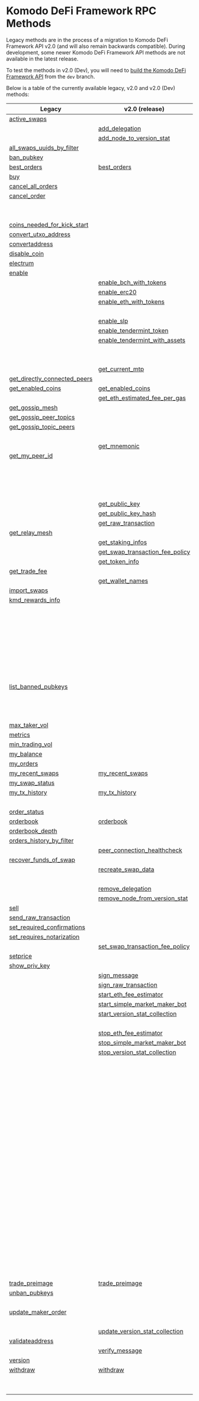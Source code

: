 
# Komodo DeFi Framework RPC Methods

Legacy methods are in the process of a migration to Komodo DeFi Framework API v2.0 (and will also remain backwards compatible).
During development, some newer Komodo DeFi Framework API methods are not available in the latest release.

To test the methods in v2.0 (Dev), you will need to [build the Komodo DeFi Framework API](/komodo-defi-framework/setup/) from the `dev` branch.

Below is a table of the currently available legacy, v2.0 and v2.0 (Dev) methods:

| Legacy                                                                                                                          | v2.0 (release)                                                                                                                                        | v2.0 (dev)                                                                                                                        |
| ------------------------------------------------------------------------------------------------------------------------------- | ----------------------------------------------------------------------------------------------------------------------------------------------------- | --------------------------------------------------------------------------------------------------------------------------------- |
| [active\_swaps](/komodo-defi-framework/api/legacy/active_swaps/#active-swaps)                                                   |                                                                                                                                                       |                                                                                                                                   |
|                                                                                                                                 | [add\_delegation](/komodo-defi-framework/api/v20/add_delegation/#add-delegation)                                                                      |                                                                                                                                   |
|                                                                                                                                 | [add\_node\_to\_version\_stat](/komodo-defi-framework/api/v20/add_node_to_version_stat/#add-node-to-version-stat)                                     |                                                                                                                                   |
| [all\_swaps\_uuids\_by\_filter](/komodo-defi-framework/api/legacy/all_swaps_uuids_by_filter/#all-swaps-uuids-by-filter)         |                                                                                                                                                       |                                                                                                                                   |
| [ban\_pubkey](/komodo-defi-framework/api/legacy/ban_pubkey/#ban-pubkey)                                                         |                                                                                                                                                       |                                                                                                                                   |
| [best\_orders](/komodo-defi-framework/api/legacy/best_orders/#best-orders)                                                      | [best\_orders](/komodo-defi-framework/api/v20/best_orders/#best-orders)                                                                               |                                                                                                                                   |
| [buy](/komodo-defi-framework/api/legacy/buy/#buy)                                                                               |                                                                                                                                                       |                                                                                                                                   |
| [cancel\_all\_orders](/komodo-defi-framework/api/legacy/cancel_all_orders/#cancel-all-orders)                                   |                                                                                                                                                       |                                                                                                                                   |
| [cancel\_order](/komodo-defi-framework/api/legacy/cancel_order/#cancel-order)                                                   |                                                                                                                                                       |                                                                                                                                   |
|                                                                                                                                 |                                                                                                                                                       | [clear\_nft\_db](/komodo-defi-framework/api/v20-dev/non_fungible_tokens/clear_nft_db/#clear-nft-database)                         |
|                                                                                                                                 |                                                                                                                                                       | [close\_channel](/komodo-defi-framework/api/v20-dev/lightning/channels/#close-channel)                                            |
| [coins\_needed\_for\_kick\_start](/komodo-defi-framework/api/legacy/coins_needed_for_kick_start/#coins-needed-for-kick-start)   |                                                                                                                                                       |                                                                                                                                   |
| [convert\_utxo\_address](/komodo-defi-framework/api/legacy/convert_utxo_address/#convert-utxo-address)                          |                                                                                                                                                       |                                                                                                                                   |
| [convertaddress](/komodo-defi-framework/api/legacy/convertaddress/#convertaddress)                                              |                                                                                                                                                       |                                                                                                                                   |
| [disable\_coin](/komodo-defi-framework/api/legacy/disable_coin/#disable-coin)                                                   |                                                                                                                                                       |                                                                                                                                   |
| [electrum](/komodo-defi-framework/api/legacy/coin_activation/#electrum-method)                                                  |                                                                                                                                                       |                                                                                                                                   |
| [enable](/komodo-defi-framework/api/legacy/coin_activation/#enable-method)                                                      |                                                                                                                                                       |                                                                                                                                   |
|                                                                                                                                 | [enable\_bch\_with\_tokens](/komodo-defi-framework/api/v20/enable_bch_with_tokens/#enable-bch-with-tokens)                                            |                                                                                                                                   |
|                                                                                                                                 | [enable\_erc20](/komodo-defi-framework/api/v20/enable_erc20/#enable-erc20)                                                                            |                                                                                                                                   |
|                                                                                                                                 | [enable\_eth\_with\_tokens](/komodo-defi-framework/api/v20/enable_eth_with_tokens/#enable-eth-with-tokens)                                            |                                                                                                                                   |
|                                                                                                                                 |                                                                                                                                                       | [enable\_nft](/komodo-defi-framework/api/v20-dev/non_fungible_tokens/enable_nft/#enable-nft)                                      |
|                                                                                                                                 | [enable\_slp](/komodo-defi-framework/api/v20/enable_slp/#enable-slp)                                                                                  |                                                                                                                                   |
|                                                                                                                                 | [enable\_tendermint\_token](/komodo-defi-framework/api/v20/enable_tendermint_token/#enable-tendermint-token)                                          |                                                                                                                                   |
|                                                                                                                                 | [enable\_tendermint\_with\_assets](/komodo-defi-framework/api/v20/enable_tendermint_with_assets/#enable-tendermint-with-assets)                       |                                                                                                                                   |
|                                                                                                                                 |                                                                                                                                                       | [get\_channel\_details](/komodo-defi-framework/api/v20-dev/lightning/channels/#get-channel-details)                               |
|                                                                                                                                 |                                                                                                                                                       | [get\_claimable\_balances](/komodo-defi-framework/api/v20-dev/lightning/channels/#get-claimable-balances)                         |
|                                                                                                                                 | [get\_current\_mtp](/komodo-defi-framework/api/v20/utils/get_current_mtp/#get-current-mtp)                                                            |                                                                                                                                   |
| [get\_directly\_connected\_peers](/komodo-defi-framework/api/legacy/get_directly_connected_peers/#get-directly-connected-peers) |                                                                                                                                                       |                                                                                                                                   |
| [get\_enabled\_coins](/komodo-defi-framework/api/legacy/get_enabled_coins/#get-enabled-coins)                                   | [get\_enabled\_coins](/komodo-defi-framework/api/v20/get_enabled_coins/#get-enabled-coins)                                                            |                                                                                                                                   |
|                                                                                                                                 | [get\_eth\_estimated\_fee\_per\_gas](/komodo-defi-framework/api/v20/fee_management/get_eth_estimated_fee_per_gas/#get-eth-estimated-fee-per-gas)      |                                                                                                                                   |
| [get\_gossip\_mesh](/komodo-defi-framework/api/legacy/get_gossip_mesh/#get-gossip-mesh)                                         |                                                                                                                                                       |                                                                                                                                   |
| [get\_gossip\_peer\_topics](/komodo-defi-framework/api/legacy/get_gossip_peer_topics/#get-gossip-peer-topics)                   |                                                                                                                                                       |                                                                                                                                   |
| [get\_gossip\_topic\_peers](/komodo-defi-framework/api/legacy/get_gossip_topic_peers/#get-gossip-topic-peers)                   |                                                                                                                                                       |                                                                                                                                   |
|                                                                                                                                 |                                                                                                                                                       | [get\_locked\_amount](/komodo-defi-framework/api/v20-dev/get_locked_amount/#get-locked-amount)                                    |
|                                                                                                                                 | [get\_mnemonic](/komodo-defi-framework/api/v20/get_mnemonic/#get-mnemonic)                                                                            |                                                                                                                                   |
| [get\_my\_peer\_id](/komodo-defi-framework/api/legacy/get_my_peer_id/#get-my-peer-id)                                           |                                                                                                                                                       |                                                                                                                                   |
|                                                                                                                                 |                                                                                                                                                       | [get\_new\_address](/komodo-defi-framework/api/v20-dev/hd_address_management/#get-new-address)                                    |
|                                                                                                                                 |                                                                                                                                                       | [get\_nft\_list](/komodo-defi-framework/api/v20-dev/non_fungible_tokens/get_nft_list/#get-a-list-of-nfts)                         |
|                                                                                                                                 |                                                                                                                                                       | [get\_nft\_metadata](/komodo-defi-framework/api/v20-dev/non_fungible_tokens/get_nft_metadata/#get-nft-metadata)                   |
|                                                                                                                                 |                                                                                                                                                       | [get\_nft\_transfers](/komodo-defi-framework/api/v20-dev/non_fungible_tokens/get_nft_transfers/#get-a-list-of-nft-transfers)      |
|                                                                                                                                 | [get\_public\_key](/komodo-defi-framework/api/v20/get_public_key/#get-public-key)                                                                     |                                                                                                                                   |
|                                                                                                                                 | [get\_public\_key\_hash](/komodo-defi-framework/api/v20/get_public_key_hash/#get-public-key-hash)                                                     |                                                                                                                                   |
|                                                                                                                                 | [get\_raw\_transaction](/komodo-defi-framework/api/v20/get_raw_transaction/#get-raw-transaction)                                                      |                                                                                                                                   |
| [get\_relay\_mesh](/komodo-defi-framework/api/legacy/get_relay_mesh/#get-relay-mesh)                                            |                                                                                                                                                       |                                                                                                                                   |
|                                                                                                                                 | [get\_staking\_infos](/komodo-defi-framework/api/v20/get_staking_infos/#get-staking-infos)                                                            |                                                                                                                                   |
|                                                                                                                                 | [get\_swap\_transaction\_fee\_policy](/komodo-defi-framework/api/v20/fee_management/get_swap_transaction_fee_policy/#get-swap-transaction-fee-policy) |                                                                                                                                   |
|                                                                                                                                 | [get\_token\_info](/komodo-defi-framework/api/v20/utils/get_token_info/#get-token-info)                                                               |                                                                                                                                   |
| [get\_trade\_fee](/komodo-defi-framework/api/legacy/get_trade_fee/#get-trade-fee)                                               |                                                                                                                                                       |                                                                                                                                   |
|                                                                                                                                 | [get\_wallet\_names](/komodo-defi-framework/api/v20/get_wallet_names/#get-wallet-names)                                                               |                                                                                                                                   |
| [import\_swaps](/komodo-defi-framework/api/legacy/import_swaps/#import-swaps)                                                   |                                                                                                                                                       |                                                                                                                                   |
| [kmd\_rewards\_info](/komodo-defi-framework/api/legacy/kmd_rewards_info/#kmd-rewards-info)                                      |                                                                                                                                                       |                                                                                                                                   |
|                                                                                                                                 |                                                                                                                                                       | [lightning::nodes::add\_trusted\_node](/komodo-defi-framework/api/v20-dev/lightning/nodes/#add-trusted-node)                      |
|                                                                                                                                 |                                                                                                                                                       | [lightning::nodes::connect\_to\_node](/komodo-defi-framework/api/v20-dev/lightning/nodes/#connect-to-node)                        |
|                                                                                                                                 |                                                                                                                                                       | [lightning::nodes::list\_trusted\_nodes](/komodo-defi-framework/api/v20-dev/lightning/nodes/#list-trusted-nodes)                  |
|                                                                                                                                 |                                                                                                                                                       | [lightning::nodes::remove\_trusted\_node](/komodo-defi-framework/api/v20-dev/lightning/nodes/#remove-trusted-node)                |
|                                                                                                                                 |                                                                                                                                                       | [lightning::payments::generate\_invoice](/komodo-defi-framework/api/v20-dev/lightning/payments/#generate-invoice)                 |
|                                                                                                                                 |                                                                                                                                                       | [lightning::payments::get\_payment\_details](/komodo-defi-framework/api/v20-dev/lightning/payments/#get-payment-details)          |
|                                                                                                                                 |                                                                                                                                                       | [lightning::payments::list\_payments\_by\_filter](/komodo-defi-framework/api/v20-dev/lightning/payments/#list-payments-by-filter) |
|                                                                                                                                 |                                                                                                                                                       | [lightning::payments::send\_payment](/komodo-defi-framework/api/v20-dev/lightning/payments/#send-payment)                         |
| [list\_banned\_pubkeys](/komodo-defi-framework/api/legacy/list_banned_pubkeys/#list-banned-pubkeys)                             |                                                                                                                                                       |                                                                                                                                   |
|                                                                                                                                 |                                                                                                                                                       | [list\_closed\_channels\_by\_filter](/komodo-defi-framework/api/v20-dev/lightning/channels/#list-closed-channels-by-filter)       |
|                                                                                                                                 |                                                                                                                                                       | [list\_open\_channels\_by\_filter](/komodo-defi-framework/api/v20-dev/lightning/channels/#list-open-channels-by-filter)           |
|                                                                                                                                 |                                                                                                                                                       | [max\_maker\_vol](/komodo-defi-framework/api/v20-dev/max_maker_vol/#max-maker-vol)                                                |
| [max\_taker\_vol](/komodo-defi-framework/api/legacy/max_taker_vol/#max-taker-vol)                                               |                                                                                                                                                       |                                                                                                                                   |
| [metrics](/komodo-defi-framework/api/legacy/metrics/#metrics)                                                                   |                                                                                                                                                       |                                                                                                                                   |
| [min\_trading\_vol](/komodo-defi-framework/api/legacy/min_trading_vol/#min-trading-vol)                                         |                                                                                                                                                       |                                                                                                                                   |
| [my\_balance](/komodo-defi-framework/api/legacy/my_balance/#my-balance)                                                         |                                                                                                                                                       |                                                                                                                                   |
| [my\_orders](/komodo-defi-framework/api/legacy/my_orders/#my-orders)                                                            |                                                                                                                                                       |                                                                                                                                   |
| [my\_recent\_swaps](/komodo-defi-framework/api/legacy/my_recent_swaps/#my-recent-swaps)                                         | [my\_recent\_swaps](/komodo-defi-framework/api/v20/my_recent_swaps/#my-recent-swaps)                                                                  |                                                                                                                                   |
| [my\_swap\_status](/komodo-defi-framework/api/legacy/my_swap_status/#my-swap-status)                                            |                                                                                                                                                       |                                                                                                                                   |
| [my\_tx\_history](/komodo-defi-framework/api/legacy/my_tx_history/#my-tx-history)                                               | [my\_tx\_history](/komodo-defi-framework/api/v20/my_tx_history/#my-tx-history)                                                                        |                                                                                                                                   |
|                                                                                                                                 |                                                                                                                                                       | [open\_channel](/komodo-defi-framework/api/v20-dev/lightning/channels/#open-channel)                                              |
| [order\_status](/komodo-defi-framework/api/legacy/order_status/#order-status)                                                   |                                                                                                                                                       |                                                                                                                                   |
| [orderbook](/komodo-defi-framework/api/legacy/orderbook/#orderbook)                                                             | [orderbook](/komodo-defi-framework/api/v20/orderbook/#orderbook)                                                                                      |                                                                                                                                   |
| [orderbook\_depth](/komodo-defi-framework/api/legacy/orderbook_depth/#orderbook-depth)                                          |                                                                                                                                                       |                                                                                                                                   |
| [orders\_history\_by\_filter](/komodo-defi-framework/api/legacy/orders_history_by_filter/#orders-history-by-filter)             |                                                                                                                                                       |                                                                                                                                   |
|                                                                                                                                 | [peer\_connection\_healthcheck](/komodo-defi-framework/api/v20/utils/peer_connection_healthcheck/#peer-connection-healthcheck)                        |                                                                                                                                   |
| [recover\_funds\_of\_swap](/komodo-defi-framework/api/legacy/recover_funds_of_swap/#recover-funds-of-swap)                      |                                                                                                                                                       |                                                                                                                                   |
|                                                                                                                                 | [recreate\_swap\_data](/komodo-defi-framework/api/v20/recreate_swap_data/#recreate-swap-data)                                                         |                                                                                                                                   |
|                                                                                                                                 |                                                                                                                                                       | [refresh\_nft\_metadata](/komodo-defi-framework/api/v20-dev/non_fungible_tokens/refresh_nft_metadata/#refresh-nft-metadata)       |
|                                                                                                                                 | [remove\_delegation](/komodo-defi-framework/api/v20/remove_delegation/#remove-delegation)                                                             |                                                                                                                                   |
|                                                                                                                                 | [remove\_node\_from\_version\_stat](/komodo-defi-framework/api/v20/remove_node_from_version_stat/#remove-node-from-version-stat)                      |                                                                                                                                   |
| [sell](/komodo-defi-framework/api/legacy/sell/#sell)                                                                            |                                                                                                                                                       |                                                                                                                                   |
| [send\_raw\_transaction](/komodo-defi-framework/api/legacy/send_raw_transaction/#send-raw-transaction)                          |                                                                                                                                                       |                                                                                                                                   |
| [set\_required\_confirmations](/komodo-defi-framework/api/legacy/set_required_confirmations/#set-required-confirmations)        |                                                                                                                                                       |                                                                                                                                   |
| [set\_requires\_notarization](/komodo-defi-framework/api/legacy/set_requires_notarization/#set-requires-notarization)           |                                                                                                                                                       |                                                                                                                                   |
|                                                                                                                                 | [set\_swap\_transaction\_fee\_policy](/komodo-defi-framework/api/v20/fee_management/set_swap_transaction_fee_policy/#set-swap-transaction-fee-policy) |                                                                                                                                   |
| [setprice](/komodo-defi-framework/api/legacy/setprice/#setprice)                                                                |                                                                                                                                                       |                                                                                                                                   |
| [show\_priv\_key](/komodo-defi-framework/api/legacy/show_priv_key/#show-priv-key)                                               |                                                                                                                                                       |                                                                                                                                   |
|                                                                                                                                 | [sign\_message](/komodo-defi-framework/api/v20/message_signing/#sign-message)                                                                         |                                                                                                                                   |
|                                                                                                                                 | [sign\_raw\_transaction](/komodo-defi-framework/api/v20/sign_raw_transaction/#sign-raw-transaction)                                                   |                                                                                                                                   |
|                                                                                                                                 | [start\_eth\_fee\_estimator](/komodo-defi-framework/api/v20/fee_management/start_eth_fee_estimator/#start-eth-fee-estimator)                          |                                                                                                                                   |
|                                                                                                                                 | [start\_simple\_market\_maker\_bot](/komodo-defi-framework/api/v20/start_simple_market_maker_bot/#start-simple-market-maker-bot)                      |                                                                                                                                   |
|                                                                                                                                 | [start\_version\_stat\_collection](/komodo-defi-framework/api/v20/start_version_stat_collection/#start-version-stat-collection)                       |                                                                                                                                   |
|                                                                                                                                 |                                                                                                                                                       | [status](/komodo-defi-framework/api/v20-dev/task_create_new_account/#status)                                                      |
|                                                                                                                                 | [stop\_eth\_fee\_estimator](/komodo-defi-framework/api/v20/fee_management/stop_eth_fee_estimator/#stop-eth-fee-estimator)                             |                                                                                                                                   |
|                                                                                                                                 | [stop\_simple\_market\_maker\_bot](/komodo-defi-framework/api/v20/stop_simple_market_maker_bot/#stop-simple-market-maker-bot)                         |                                                                                                                                   |
|                                                                                                                                 | [stop\_version\_stat\_collection](/komodo-defi-framework/api/v20/stop_version_stat_collection/#stop-version-stat-collection)                          |                                                                                                                                   |
|                                                                                                                                 |                                                                                                                                                       | [task::account\_balance::cancel](/komodo-defi-framework/api/v20-dev/task_account_balance/#cancel)                                 |
|                                                                                                                                 |                                                                                                                                                       | [task::account\_balance::init](/komodo-defi-framework/api/v20-dev/task_account_balance/#init)                                     |
|                                                                                                                                 |                                                                                                                                                       | [task::account\_balance::status](/komodo-defi-framework/api/v20-dev/task_account_balance/#status)                                 |
|                                                                                                                                 |                                                                                                                                                       | [task::create\_new\_account::init](/komodo-defi-framework/api/v20-dev/task_create_new_account/#init)                              |
|                                                                                                                                 |                                                                                                                                                       | [task::enable\_lightning::cancel](/komodo-defi-framework/api/v20-dev/lightning/activation/#cancel-initialization)                 |
|                                                                                                                                 |                                                                                                                                                       | [task::enable\_lightning::init](/komodo-defi-framework/api/v20-dev/lightning/activation/#initialize-lightning)                    |
|                                                                                                                                 |                                                                                                                                                       | [task::enable\_lightning::status](/komodo-defi-framework/api/v20-dev/lightning/activation/#initialization-status)                 |
|                                                                                                                                 |                                                                                                                                                       | [task::enable\_qtum::init](/komodo-defi-framework/api/v20-dev/task_enable_qtum/#init)                                             |
|                                                                                                                                 |                                                                                                                                                       | [task::enable\_qtum::status](/komodo-defi-framework/api/v20-dev/task_enable_qtum/#status)                                         |
|                                                                                                                                 |                                                                                                                                                       | [task::enable\_qtum::user\_action](/komodo-defi-framework/api/v20-dev/task_enable_qtum/#user-action)                              |
|                                                                                                                                 |                                                                                                                                                       | [task::enable\_utxo::init](/komodo-defi-framework/api/v20-dev/task_enable_utxo/#init)                                             |
|                                                                                                                                 |                                                                                                                                                       | [task::enable\_utxo::status](/komodo-defi-framework/api/v20-dev/task_enable_utxo/#status)                                         |
|                                                                                                                                 |                                                                                                                                                       | [task::enable\_utxo::user\_action](/komodo-defi-framework/api/v20-dev/task_enable_utxo/#user-action)                              |
|                                                                                                                                 |                                                                                                                                                       | [task::enable\_z\_coin::cancel](/komodo-defi-framework/api/v20-dev/zhtlc_coins/activation/#cancel-activation)                     |
|                                                                                                                                 |                                                                                                                                                       | [task::enable\_z\_coin::init](/komodo-defi-framework/api/v20-dev/zhtlc_coins/activation/#initialize-zhtlc-coin-activation)        |
|                                                                                                                                 |                                                                                                                                                       | [task::enable\_z\_coin::status](/komodo-defi-framework/api/v20-dev/zhtlc_coins/activation/#activation-status)                     |
|                                                                                                                                 |                                                                                                                                                       | [task::init\_trezor::cancel](/komodo-defi-framework/api/v20-dev/task_init_trezor/#cancel)                                         |
|                                                                                                                                 |                                                                                                                                                       | [task::init\_trezor::init](/komodo-defi-framework/api/v20-dev/task_init_trezor/#init)                                             |
|                                                                                                                                 |                                                                                                                                                       | [task::init\_trezor::status](/komodo-defi-framework/api/v20-dev/task_init_trezor/#status)                                         |
|                                                                                                                                 |                                                                                                                                                       | [task::init\_trezor::user\_action](/komodo-defi-framework/api/v20-dev/task_init_trezor/#user-action)                              |
|                                                                                                                                 |                                                                                                                                                       | [task::withdraw::cancel](/komodo-defi-framework/api/v20-dev/task_withdraw/#cancel)                                                |
|                                                                                                                                 |                                                                                                                                                       | [task::withdraw::init](/komodo-defi-framework/api/v20-dev/task_withdraw/#init)                                                    |
|                                                                                                                                 |                                                                                                                                                       | [task::withdraw::status](/komodo-defi-framework/api/v20-dev/task_withdraw/#status)                                                |
| [trade\_preimage](/komodo-defi-framework/api/legacy/trade_preimage/#trade-preimage)                                             | [trade\_preimage](/komodo-defi-framework/api/v20/trade_preimage/#trade-preimage)                                                                      |                                                                                                                                   |
| [unban\_pubkeys](/komodo-defi-framework/api/legacy/unban_pubkeys/#unban-pubkeys)                                                |                                                                                                                                                       |                                                                                                                                   |
|                                                                                                                                 |                                                                                                                                                       | [update\_channel](/komodo-defi-framework/api/v20-dev/lightning/channels/#update-channel)                                          |
| [update\_maker\_order](/komodo-defi-framework/api/legacy/update_maker_order/#update-maker-order)                                |                                                                                                                                                       |                                                                                                                                   |
|                                                                                                                                 |                                                                                                                                                       | [update\_nft](/komodo-defi-framework/api/v20-dev/non_fungible_tokens/update_nft/#update-nft)                                      |
|                                                                                                                                 | [update\_version\_stat\_collection](/komodo-defi-framework/api/v20/update_version_stat_collection/#update-version-stat-collection)                    |                                                                                                                                   |
| [validateaddress](/komodo-defi-framework/api/legacy/validateaddress/#validateaddress)                                           |                                                                                                                                                       |                                                                                                                                   |
|                                                                                                                                 | [verify\_message](/komodo-defi-framework/api/v20/message_signing/#verify-message)                                                                     |                                                                                                                                   |
| [version](/komodo-defi-framework/api/legacy/version/#version)                                                                   |                                                                                                                                                       |                                                                                                                                   |
| [withdraw](/komodo-defi-framework/api/legacy/withdraw/#withdraw)                                                                | [withdraw](/komodo-defi-framework/api/v20/withdraw/#withdraw)                                                                                         |                                                                                                                                   |
|                                                                                                                                 |                                                                                                                                                       | [withdraw\_nft](/komodo-defi-framework/api/v20-dev/non_fungible_tokens/withdraw_nft/#withdraw-nfts)                               |
|                                                                                                                                 |                                                                                                                                                       | [z\_coin\_tx\_history](/komodo-defi-framework/api/v20-dev/zhtlc_coins/transaction_history/#zhtlc-coin-transaction-history)        |

